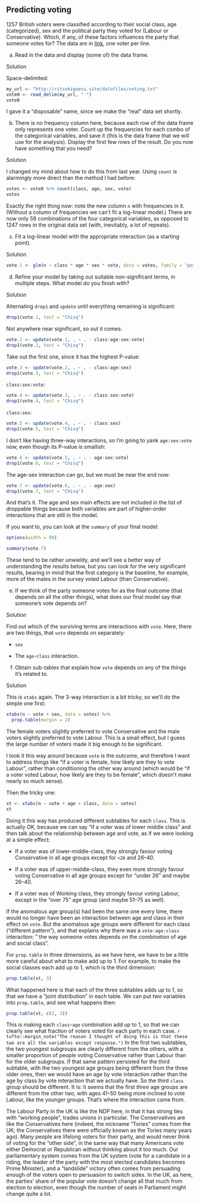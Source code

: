 ##  Predicting voting


 1257 British voters were classified according
to their social class, age (categorized), sex and the political party
they voted for (Labour or Conservative). Which, if any, of these
factors influences the party that someone votes for? The data are in
[link](http://ritsokiguess.site/datafiles/voting.txt), one voter
per line.



(a) Read in the data and display (some of) the data frame.

Solution


Space-delimited:
```r
my_url <- "http://ritsokiguess.site/datafiles/voting.txt"
vote0 <- read_delim(my_url, " ")
vote0
```

     

I gave it a "disposable" name, since we make the "real" data set
shortly. 


(b) There is no frequency column here, because each row of the
data frame only represents one voter. Count up the frequencies for
each combo of the categorical variables, and save it (this is the
data frame that we will use for the analysis).
Display the first few rows of the result. Do you now
have something that you need?

Solution


I changed my mind about how to do this from last year. Using
`count` is alarmingly more direct than the method I had before:
```r
votes <- vote0 %>% count(class, age, sex, vote)
votes
```

     

Exactly the right thing now: note the new column `n` with
frequencies in it. (Without a column of frequencies we can't fit a
log-linear model.) There are now only 58 combinations of the four
categorical variables, as opposed to 1247 rows in the original data
set (with, inevitably, a lot of repeats).


(c) Fit a log-linear model with the appropriate interaction (as a
starting point).

Solution


```r
vote.1 <- glm(n ~ class * age * sex * vote, data = votes, family = "poisson")
```

     


(d) Refine your model by taking out suitable non-significant
terms, in multiple steps. What model do you finish with?

Solution


Alternating `drop1` and `update` until everything
remaining is significant:
```r
drop1(vote.1, test = "Chisq")
```

     

Not anywhere near significant, so out it comes:

```r
vote.2 <- update(vote.1, . ~ . - class:age:sex:vote)
drop1(vote.2, test = "Chisq")
```

 

Take out the first one, since it has the highest P-value:

```r
vote.3 <- update(vote.2, . ~ . - class:age:sex)
drop1(vote.3, test = "Chisq")
```

 

`class:sex:vote`:

```r
vote.4 <- update(vote.3, . ~ . - class:sex:vote)
drop1(vote.4, test = "Chisq")
```

 

`class:sex`:

```r
vote.5 <- update(vote.4, . ~ . - class:sex)
drop1(vote.5, test = "Chisq")
```

 

I don't like having three-way interactions, so I'm going to yank
`age:sex:vote` now, even though its P-value is smallish:

```r
vote.6 <- update(vote.5, . ~ . - age:sex:vote)
drop1(vote.6, test = "Chisq")
```

 

The age-sex interaction can go, but we must be near the end now:

```r
vote.7 <- update(vote.6, . ~ . - age:sex)
drop1(vote.7, test = "Chisq")
```

 

And that's it. The age and sex main effects are not included in the
list of droppable things because
both variables are part of higher-order interactions that are still in
the model.

If you want to, you can look at the `summary` of your final model:

```r
options(width = 90)
```

 

```r
summary(vote.7)
```

 

These tend to be rather unwieldy, and we'll see a better way of
understanding the results below, but you can look for the very
significant results, bearing in mind that the first category is the
baseline, for example, more of the males in the survey voted Labour
(than Conservative).


(e) If we think of the party someone votes for as the final
outcome (that depends on all the other things), what does our final
model say that someone's vote depends on?

Solution


Find out which of the surviving terms are interactions with
`vote`. Here, there are two things, that `vote`
depends on separately:


* `sex`

* The `age`-`class` interaction.



(f) Obtain sub-tables that explain how `vote` depends on
any of the things it's related to.

Solution


This is `xtabs` again. The 3-way interaction is a bit
tricky, so we'll do the simple one first:
```r
xtabs(n ~ vote + sex, data = votes) %>%
  prop.table(margin = 2)
```

     

The female voters slightly preferred to vote Conservative and the male
voters slightly preferred to vote Labour. This is a small effect, but
I guess the large number of voters made it big enough to be significant.

I took it this way around because `vote` is the outcome, and
therefore I want to address things 
like "if a voter is female, how likely are they to vote Labour", 
rather than conditioning the other
way around (which would 
be "if a voter voted Labour, how likely are they to be female", 
which doesn't make nearly so much sense). 

Then the tricky one:

```r
xt <- xtabs(n ~ vote + age + class, data = votes)
xt
```

 

Doing it this way has produced different subtables for each
`class`. This is actually OK, because we can 
say "if a voter was of lower middle class" and then talk about the relationship
between age and vote, as if we were looking at a simple effect:



* If a voter was of lower-middle-class, they strongly favour voting
Conservative in all age groups except for `<26` and 26--40.

* If a voter was of upper-middle-class, they even more strongly favour
voting Conservative in all age groups except for "under 26" and
maybe 26--40.

* If a voter was of Working class, they strongly favour voting
Labour, except in the 
"over 75" age group (and maybe 51--75 as well).


If the anomalous age group(s) had been the same one every time, there
would no longer have been an interaction between age and class in
their effect on `vote`. But the anomalous age groups were
different for each class ("different pattern"), and that explains
why there was a `vote:age:class` interaction: " the way someone votes depends on the *combination* of age and social class". 

For `prop.table` in three dimensions, as we have here, we have to be a little
more careful about what to make add up to 1. For example, to make the
social classes each add up to 1, which is the third dimension:

```r
prop.table(xt, 3)
```

 

What happened here is that each of the three subtables adds up to 1,
so that we have a "joint distribution" in each table. We can put
*two* variables into `prop.table`, and see what happens then:

```r
prop.table(xt, c(2, 3))
```

 

This is making each `class`-`age` combination add up to
1, so that we can clearly see what fraction of voters voted for each
party in each case.
`r tufte::margin_note("The reason I thought of doing this is that these two are all the variables except response.")`
In the first two subtables, the two youngest
subgroups are clearly different from the others, with a smaller
proportion of people voting Conservative rather than Labour than for
the older subgroups. If that same pattern persisted for the third
subtable, with the two youngest age groups being different from the
three older ones, then we would have an age by vote interaction rather
than the age by class by vote interaction that we actually have. So
the third `class` group should be different. It is: it seems
that the first *three* age groups are different from the other
two, with ages 41--50 being more inclined to vote Labour, like the
younger groups. That's where the interaction came from.

The Labour Party in the UK is like the NDP here, in that it has strong
ties with "working people", trades unions in particular. The
Conservatives are like the Conservatives here (indeed, the nickname
"Tories" comes from the UK; the Conservatives there were officially
known as the Tories many years ago). Many people are lifelong voters
for their party, and would never think of voting for the "other side", 
in the same way that many Americans vote either Democrat or
Republican without thinking about it too much. Our parliamentary
system comes from the UK system (vote for a candidate in a riding, the
leader of the party with the most elected candidates becomes Prime
Minister), and a "landslide" victory often comes from persuading
enough of the voters open to persuasion to switch sides. In the UK, as
here, the parties' share of the popular vote doesn't change all that
much from election to election, even though the number of seats in
Parliament might change quite a lot.



